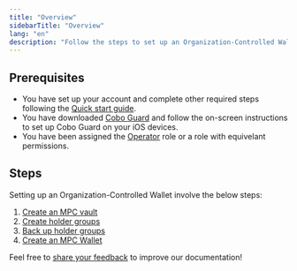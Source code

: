 ```yaml
---
title: "Overview"
sidebarTitle: "Overview"
lang: "en"
description: "Follow the steps to set up an Organization-Controlled Wallet, including prerequisites and necessary actions."
---
```


## Prerequisites

- You have set up your account and complete other required steps following the [Quick start guide](/en/portal/quick-start-guide-mpc).
- You have downloaded [Cobo Guard](/en/guard/download) and follow the on-screen instructions to set up Cobo Guard on your iOS devices.
- You have been assigned the [Operator](/en/portal/organization/roles-and-permissions) role or a role with equivelant permissions.

## Steps

Setting up an Organization-Controlled Wallet involve the below steps:
1. [Create an MPC vault](/en/portal/mpc-wallets/ocw/create-mpc-vault)
2. [Create holder groups](/en/portal/mpc-wallets/ocw/holder-group-overview)
3. [Back up holder groups](/en/portal/mpc-wallets/ocw/back-up-key-share-groups)
4. [Create an MPC Wallet](/en/portal/mpc-wallets/ocw/create-mpc-wallet)

<Tip>Feel free to [share your feedback](https://forms.zohopublic.com/cobo/form/DocumentFeedbackForm/formperma/QvLOhxJv1_JMsJ-1dleZ8Itb_7rzN-LtgvsDdxosoVI?referrername=manuals) to improve our documentation!</Tip>
